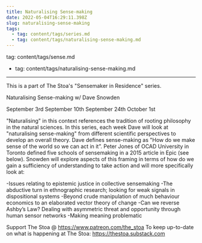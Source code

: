 ```yaml
---
title: Naturalising Sense-making
date: 2022-05-04T16:29:11.398Z
slug: naturalising-sense-making
tags:
  - tag: content/tags/series.md
  - tag: content/tags/naturalising-sense-making.md
---
```



 tag: content/tags/sense.md
  - tag: content/tags/naturalising-sense-making.md
---

This is a part of The Stoa's "Sensemaker in Residence" series. 

Naturalising Sense-making w/ Dave Snowden

September 3rd
September 10th
September 24th
October 1st

"Naturalising" in this context references the tradition of rooting philosophy in the natural sciences. In this series, each week Dave will look at "naturalising sense-making" from different scientific perspectives to develop an overall theory. Dave defines sense-making as "How do we make sense of the world so we can act in it”. Peter Jones of OCAD University in Toronto defined five schools of sensemaking in a 2015 article in Epic (see below). Snowden will explore aspects of this framing in terms of how do we gain a sufficiency of understanding to take action and will more specifically look at:

-Issues relating to epistemic justice in collective sensemaking
-The abductive turn in ethnographic research; looking for weak signals in dispositional systems
-Beyond crude manipulation of much behaviour economics to an elaborated vector theory of change
-Can we reverse Ashby’s Law? Dealing with asymmetric threat and opportunity through human sensor networks
-Making meaning problematic

Support The Stoa @ https://www.patreon.com/the_stoa
To keep up-to-date on what is happening at The Stoa: https://thestoa.substack.com
